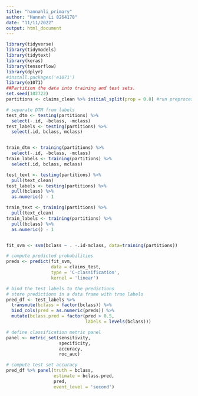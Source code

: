 ```yaml
---
title: "hannahli_primary"
author: "Hannah Li 8264178"
date: "11/11/2022"
output: html_document
---
```

```r
library(tidyverse)
library(tidymodels)
library(tidytext)
library(keras)
library(tensorflow)
library(dplyr)
#install.packages('e1071')
library(e1071)
##Partition the data into training and test sets.
set.seed(102722)
partitions <- claims_clean %>% initial_split(prop = 0.8) #run preprocessing

# separate DTM from labels
test_dtm <- testing(partitions) %>%
  select(-.id, -bclass, -mclass)
test_labels <- testing(partitions) %>%
  select(.id, bclass, mclass)


train_dtm <- training(partitions) %>%
  select(-.id, -bclass, -mclass)
train_labels <- training(partitions) %>%
  select(.id, bclass, mclass)

test_text <- testing(partitions) %>%
  pull(text_clean)
test_labels <- testing(partitions) %>%
  pull(bclass) %>%
  as.numeric() - 1

train_text <- training(partitions) %>%
  pull(text_clean)
train_labels <- training(partitions) %>%
  pull(bclass) %>%
  as.numeric() - 1


fit_svm <- svm(bclass ~ . -.id-mclass, data=training(partitions))

# compute predicted probabilities
preds <- predict(fit_svm,
                 data = claims_test,
                 type = 'C-classification',
                 kernel = 'linear')

# bind the test labels to the predictions
# store predictions in a data frame with true labels
pred_df <- test_labels %>%
  transmute(bclass = factor(bclass)) %>%
  bind_cols(pred = as.numeric(preds)) %>%
  mutate(bclass.pred = factor(pred > 0.5, 
                              labels = levels(bclass)))

# define classification metric panel 
panel <- metric_set(sensitivity, 
                    specificity, 
                    accuracy, 
                    roc_auc)

# compute test set accuracy
pred_df %>% panel(truth = bclass, 
                  estimate = bclass.pred, 
                  pred, 
                  event_level = 'second')

```